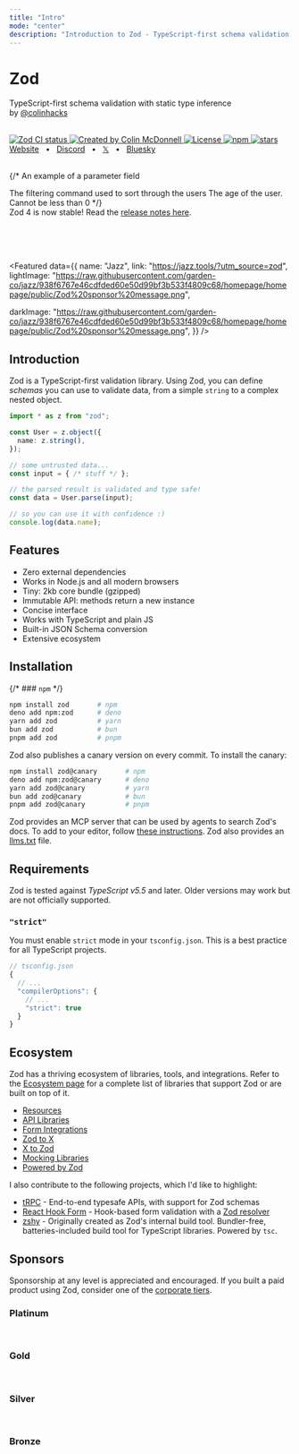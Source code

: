 ```yaml
---
title: "Intro"
mode: "center"
description: "Introduction to Zod - TypeScript-first schema validation library with static type inference"
---
```





<div className="flex flex-col items-stretch text-center">
  <HeroLogo />
  <h1 className="text-3xl font-bold">Zod</h1>
  <p className="mt-2 mb-1">TypeScript-first schema validation with static type inference<br/>by <a href="https://x.com/colinhacks">@colinhacks</a> </p>
  <br/>
  <div  className="flex flex-row flex-wrap justify-center gap-1 py-2">
    <a className="border-none" href="https://github.com/colinhacks/zod/actions?query=branch%3Amain">
      <img className="h-[20px] m-0!" src="https://github.com/colinhacks/zod/actions/workflows/test.yml/badge.svg?event=push&branch=main" alt="Zod CI status" />
    </a>
    <a className="border-none" href="https://twitter.com/colinhacks" rel="nofollow">
      <img  className="h-[20px] m-0!" src="https://img.shields.io/badge/created%20by-@colinhacks-4BBAAB.svg" alt="Created by Colin McDonnell" />
    </a>
    <a className="border-none" href="https://opensource.org/licenses/MIT" rel="nofollow">
      <img  className="h-[20px] m-0!" src="https://img.shields.io/github/license/colinhacks/zod" alt="License" />
    </a>
    <a className="border-none" href="https://www.npmjs.com/package/zod" rel="nofollow">
      <img  className="h-[20px] m-0!" src="https://img.shields.io/npm/dw/zod.svg" alt="npm" />
    </a>
    <a className="border-none" href="https://github.com/colinhacks/zod" rel="nofollow">
      <img  className="h-[20px] m-0!" src="https://img.shields.io/github/stars/colinhacks/zod" alt="stars" />
    </a>
  </div>
  <div className="flex flex-row justify-center gap-1">
    <a href="https://zod.dev">Website</a>
    <span>&nbsp;&nbsp;•&nbsp;&nbsp;</span>
    <a href="https://discord.gg/RcG33DQJdf">Discord</a>
    <span>&nbsp;&nbsp;•&nbsp;&nbsp;</span>
    <a href="https://twitter.com/colinhacks">𝕏</a>
    <span>&nbsp;&nbsp;•&nbsp;&nbsp;</span>
    <a href="https://bsky.app/profile/zod.dev">Bluesky</a>
    <br />
  </div>
</div>

<br/>

{/* <ParamField path="param" type="string">
  An example of a parameter field
</ParamField>

<ParamField query="filter" type="string" default="none" required>
  The filtering command used to sort through the users
</ParamField>

<ParamField body="user_age" type="integer" default="0" required>
  The age of the user. Cannot be less than 0
</ParamField> */}

<div className="mt-5 font-gray-100 mx-auto text-center pt-12">
  <span className="">
    Zod 4 is now stable! Read the <a rel="noopener noreferrer" href="/v4" alt="zod 4 release notes">release notes here</a>.
  </span>
</div>

<br /><br /><br />

<Featured data={{
  name: "Jazz",
  link: "https://jazz.tools/?utm_source=zod",
  lightImage: "https://raw.githubusercontent.com/garden-co/jazz/938f6767e46cdfded60e50d99bf3b533f4809c68/homepage/homepage/public/Zod%20sponsor%20message.png",
  
  darkImage: "https://raw.githubusercontent.com/garden-co/jazz/938f6767e46cdfded60e50d99bf3b533f4809c68/homepage/homepage/public/Zod%20sponsor%20message.png",
}} />


## Introduction

Zod is a TypeScript-first validation library. Using Zod, you can define *schemas* you can use to validate data, from a simple `string` to a complex nested object.

```ts
import * as z from "zod";

const User = z.object({
  name: z.string(),
});

// some untrusted data...
const input = { /* stuff */ };

// the parsed result is validated and type safe!
const data = User.parse(input);

// so you can use it with confidence :)
console.log(data.name);
```

## Features

- Zero external dependencies
- Works in Node.js and all modern browsers
- Tiny: 2kb core bundle (gzipped)
- Immutable API: methods return a new instance
- Concise interface
- Works with TypeScript and plain JS
- Built-in JSON Schema conversion
- Extensive ecosystem


## Installation

{/* ### `npm` */}

```sh
npm install zod       # npm
deno add npm:zod      # deno
yarn add zod          # yarn
bun add zod           # bun
pnpm add zod          # pnpm
```

Zod also publishes a canary version on every commit. To install the canary:

```sh
npm install zod@canary       # npm
deno add npm:zod@canary      # deno
yarn add zod@canary          # yarn
bun add zod@canary           # bun
pnpm add zod@canary          # pnpm
```

Zod provides an MCP server that can be used by agents to search Zod's docs. To add to your editor, follow [these instructions](https://share.inkeep.com/zod/mcp). Zod also provides an [llms.txt](https://zod.dev/llms.txt) file.

## Requirements

Zod is tested against *TypeScript v5.5* and later. Older versions may work but are not officially supported.

### `"strict"`

You must enable `strict` mode in your `tsconfig.json`. This is a best practice for all TypeScript projects.
  
```ts
// tsconfig.json
{
  // ...
  "compilerOptions": {
    // ...
    "strict": true
  }
}
```


## Ecosystem

Zod has a thriving ecosystem of libraries, tools, and integrations. Refer to the [Ecosystem page](/ecosystem) for a complete list of libraries that support Zod or are built on top of it.

- [Resources](/ecosystem?id=resources)
- [API Libraries](/ecosystem?id=api-libraries)
- [Form Integrations](/ecosystem?id=form-integrations)
- [Zod to X](/ecosystem?id=zod-to-x)
- [X to Zod](/ecosystem?id=x-to-zod)
- [Mocking Libraries](/ecosystem?id=mocking-libraries)
- [Powered by Zod](/ecosystem?id=powered-by-zod)

I also contribute to the following projects, which I'd like to highlight:

- [tRPC](https://trpc.io) - End-to-end typesafe APIs, with support for Zod schemas
- [React Hook Form](https://react-hook-form.com) - Hook-based form validation with a [Zod resolver](https://react-hook-form.com/docs/useform#resolver)
- [zshy](https://github.com/colinhacks/zshy) - Originally created as Zod's internal build tool. Bundler-free, batteries-included build tool for TypeScript libraries. Powered by `tsc`.

## Sponsors

Sponsorship at any level is appreciated and encouraged. If you built a paid product using Zod, consider one of the [corporate tiers](https://github.com/sponsors/colinhacks).


### Platinum

<Platinum />

<br/>

### Gold

<Gold />

<br/>

### Silver

<Silver />

<br/>

### Bronze

<Bronze />

<br />

